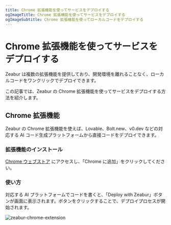 ```yaml
---
title: Chrome 拡張機能を使ってサービスをデプロイする
ogImageTitle: Chrome 拡張機能を使ってサービスをデプロイする
ogImageSubtitle: Chrome 拡張機能を使ってローカルコードをデプロイする
---
```


# Chrome 拡張機能を使ってサービスをデプロイする

Zeabur は複数の拡張機能を提供しており、開発環境を離れることなく、ローカルコードをワンクリックでデプロイできます。

この記事では、Zeabur の Chrome 拡張機能を使ってサービスをデプロイする方法を紹介します。

## Chrome 拡張機能

Zeabur の Chrome 拡張機能を使えば、Lovable、Bolt.new、v0.dev などの対応する AI コード生成プラットフォームから直接コードをデプロイできます。

### 拡張機能のインストール

[Chrome ウェブストア](https://chromewebstore.google.com/detail/zeabur/mdcaillllhdkbocjldfclmkcmilkjpem) にアクセスし、「Chrome に追加」をクリックしてください。

### 使い方

対応する AI プラットフォームでコードを書くと、「Deploy with Zeabur」ボタンが画面に表示されます。ボタンをクリックすることで、デプロイプロセスが開始されます。

![zeabur-chrome-extension](https://lh3.googleusercontent.com/0tWuYOssVpXhWB7D49d-6_anJG7Qxw2QLJ8ci17HOLJnlCI6z4GxnljEiNjtYDnS3l5YFLxb3G-pIhTaG-RKv0F1yA=s1280-w1280-h800)
